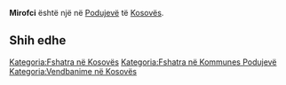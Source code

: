{{Fshat në 
 | Emri                = Mirofci
 | EmriAlt                = 
 | NAME_SHORT_FORM=      
 | NAME_GENERIC=      
 | NAME_SORT_NAME_RO=      MIROFCI
 | FULL_NAME_RO = Mirofci
 | FULL_NAME_ND_RO=Mirofci
 | SORT_NAME_RG=MIROFCI
 | FULL_NAME_RG=Mirofci
 | FULL_NAME_ND_RG=Mirofci
 | SRP_NAME_SHORT_FORM=      
 | SRP_NAME_GENERIC=      
 | SRP_NAME_SORT_NAME_RO=      
 | SRP_FULL_NAME_RO = 
 | SRP_FULL_NAME_ND_RO=
 | SRP_SORT_NAME_RG=
 | SRP_FULL_NAME_RG=
 | SRP_FULL_NAME_ND_RG=
 | Emri (Rasa dhanore) = 
 | Figura              = 
 | Shteti              = Kosovo
 | Komuna              = Podujevë
 | Kodi postar         = 
 | Sipërfaqja          = 

 | Popullsia           = 

 | Regj. i popullsisë  = 
 | Dend. e popullsisë  = 
 | Faqja zyrtare       = 
 <!--- Koordinatat ----> 
 | Gjerësia            = 42.914889
 | Gjatësia            = 21.259118
 | Lartësia            = 
}}
'''Mirofci''' është një [[]] në [[Podujevë]] të [[Kosovës]].

<!-- == Gjeografia == -->
<!-- == Historia == -->
<!-- == Demografia == -->
== Shih edhe ==
{{Komuna Podujevë}}
{{Kosovo-Administrata-Cung}}

[[Kategoria:Fshatra në Kosovës]]
[[Kategoria:Fshatra në Kommunes Podujevë]]
[[Kategoria:Vendbanime në Kosovës]]